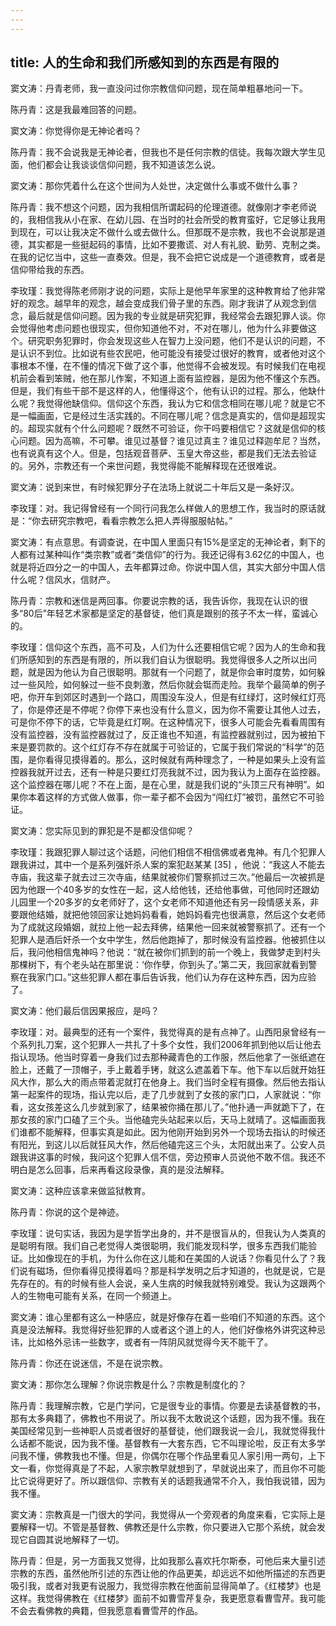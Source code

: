 ```yaml
---
---
---
```

title: 人的生命和我们所感知到的东西是有限的
---




窦文涛：丹青老师，我一直没问过你宗教信仰问题，现在简单粗暴地问一下。

陈丹青：这是我最难回答的问题。

窦文涛：你觉得你是无神论者吗？

陈丹青：我不会说我是无神论者，但我也不是任何宗教的信徒。我每次跟大学生见面，他们都会让我谈谈信仰问题，我不知道该怎么说。

窦文涛：那你凭着什么在这个世间为人处世，决定做什么事或不做什么事？

陈丹青：我不想这个问题，因为我相信所谓起码的伦理道德。就像刚才李老师说的，我相信我从小在家、在幼儿园、在当时的社会所受的教育蛮好，它足够让我用到现在，可以让我决定不做什么或去做什么。但那既不是宗教，我也不会说那是道德，其实都是一些挺起码的事情，比如不要撒谎、对人有礼貌、勤劳、克制之类。在我的记忆当中，这些一直奏效。但是，我不会把它说成是一个道德教育，或者是信仰带给我的东西。

李玫瑾：我觉得陈老师刚才说的问题，实际上是他早年家里的这种教育给了他非常好的观念。越早年的观念，越会变成我们骨子里的东西。刚才我讲了从观念到信念，最后就是信仰问题。因为我的专业就是研究犯罪，我经常会去跟犯罪人谈。你会觉得他考虑问题也很现实，但你知道他不对，不对在哪儿，他为什么非要做这个。研究职务犯罪时，你会发现这些人在智力上没问题，他们不是认识的问题，不是认识不到位。比如说有些农民吧，他可能没有接受过很好的教育，或者他对这个事根本不懂，在不懂的情况下做了这个事，他觉得不会被发现。有时候我们在电视机前会看到笨贼，他在那儿作案，不知道上面有监控器，是因为他不懂这个东西。但是，我们有些干部不是这样的人，他懂得这个，他有认识的过程。那么，他缺什么呢？我觉得他缺信仰。信仰这个东西，我认为它和信念相同在哪儿呢？就是它不是一幅画面，它是经过生活实践的。不同在哪儿呢？信念是真实的，信仰是超现实的。超现实就有个什么问题呢？既然不可验证，你干吗要相信它？这就是信仰的核心问题。因为高嘛，不可攀。谁见过基督？谁见过真主？谁见过释迦牟尼？当然，也有说真有这个人。但是，包括观音菩萨、玉皇大帝这些，都是我们无法去验证的。另外，宗教还有一个来世问题，我觉得能不能解释现在还很难说。

窦文涛：说到来世，有时候犯罪分子在法场上就说二十年后又是一条好汉。

李玫瑾：对。我记得曾经有一个同行问我怎么样做人的思想工作，我当时的原话就是：“你去研究宗教吧，看看宗教怎么把人弄得服服帖帖。”

窦文涛：有点意思。有调查说，在中国人里面只有15%是坚定的无神论者，剩下的人都有过某种叫作“类宗教”或者“类信仰”的行为。我还记得有3.62亿的中国人，也就是将近四分之一的中国人，去年都算过命。你说中国人信，其实大部分中国人信什么呢？信风水，信财产。

陈丹青：宗教和迷信是两回事。你要说宗教的话，我告诉你，我现在认识的很多“80后”年轻艺术家都是坚定的基督徒，他们真是跟别的孩子不太一样，蛮诚心的。

李玫瑾：信仰这个东西，高不可及，人们为什么还要相信它呢？因为人的生命和我们所感知到的东西是有限的，所以我们自认为很聪明。我觉得很多人之所以出问题，就是因为他认为自己很聪明。那就有一个问题了，就是你会审时度势，如何躲过一些风险，如何躲过一些不良刺激，然后你就会铤而走险。我举个最简单的例子吧，你开车到郊区时遇到一个路口，周围没车没人，但是有红绿灯，这时候红灯亮了，你是停还是不停呢？你停下来也没有什么意义，因为你不需要让其他人过去，可是你不停下的话，它毕竟是红灯啊。在这种情况下，很多人可能会先看看周围有没有监控器，没有监控器就过了，反正谁也不知道，有监控器就别过，因为被拍下来是要罚款的。这个红灯存不存在就属于可验证的，它属于我们常说的“科学”的范围，是你看得见摸得着的。那么，这时候就有两种理念了，一种是如果头上没有监控器我就开过去，还有一种是只要红灯亮我就不过，因为我认为上面存在监控器。这个监控器在哪儿呢？不在上面，是在心里，就是我们说的“头顶三尺有神明”。如果你本着这样的方式做人做事，你一辈子都不会因为“闯红灯”被罚，虽然它不可验证。

窦文涛：您实际见到的罪犯是不是都没信仰呢？

李玫瑾：我跟犯罪人聊过这个话题，问他们相信不相信佛或者鬼神。有几个犯罪人跟我讲过，其中一个是系列强奸杀人案的案犯赵某某 [35] ，他说：“我这人不能去寺庙，我这辈子就去过三次寺庙，结果就被你们警察抓过三次。”他最后一次被抓是因为他跟一个40多岁的女性在一起，这人给他钱，还给他事做，可他同时还跟幼儿园里一个20多岁的女老师好了，这个女老师不知道他还有另一段情感关系，非要跟他结婚，就把他领回家让她妈妈看看，她妈妈看完也很满意，然后这个女老师为了成就这段婚姻，就拉上他一起去拜佛，结果他一回来就被警察抓了。还有一个犯罪人是酒后奸杀一个女中学生，然后他跑掉了，那时候没有监控器。他被抓住以后，我问他相信鬼神吗？他说：“就在被你们抓到的前一个晚上，我做梦走到村头那棵树下，有个老头站在那里说：‘你作孽，你到头了。’第二天，我回家就看到警察在我家门口。”这些犯罪人都在事后告诉我，他们认为存在这种东西，因为应验了。

窦文涛：他们最后信因果报应，是吗？

李玫瑾：对。最典型的还有一个案件，我觉得真的是有点神了。山西阳泉曾经有一个系列扎刀案，这个犯罪人一共扎了十多个女性，我们2006年抓到他以后让他去指认现场。他当时穿着一身我们过去那种藏青色的工作服，然后他拿了一张纸遮在脸上，还戴了一顶帽子，手上戴着手铐，就这么遮盖着下车。他下车以后就开始狂风大作，那么大的雨点带着泥就打在他身上。我们当时全程有摄像。然后他去指认第一起案件的现场，指认完以后，走了几步就到了女孩的家门口，人家就说：“你看，这女孩差这么几步就到家了，结果被你捅在那儿了。”他扑通一声就跪下了，在那女孩的家门口磕了三个头。当他磕完头站起来以后，天马上就晴了。这幅画面我们谁都不能解释，但事实真是如此。因为他刚开始到另外一个现场去指认的时候还有阳光，到这儿以后就狂风大作，然后他磕完这三个头，太阳就出来了。公安人员跟我讲这事的时候，我问这个犯罪人信不信，旁边预审人员说他不敢不信。我还不明白是怎么回事，后来再看这段录像，真的是没法解释。

窦文涛：这种应该拿来做监狱教育。

陈丹青：你说的这个是神迹。

李玫瑾：说句实话，我因为是学哲学出身的，并不是很盲从的，但我认为人类真的是聪明有限。我们自己老觉得人类很聪明，我们能发现科学，很多东西我们能验证。比如像现在的手机，为什么你在这儿能和在美国的人说话？你看见什么了？我们说有磁场，但你看得见摸得着吗？那是科学发明之后才知道的，也就是说，它是先存在的。有的时候有些人会说，亲人生病的时候我就特别难受。我认为这跟两个人的生物电可能有关系，在同一个频道上。

窦文涛：谁心里都有这么一种感应，就是好像存在着一些咱们不知道的东西。这个真是没法解释。我觉得好些犯罪的人或者这个道上的人，他们好像格外讲究这种忌讳，比如格外忌讳一些数字，或者有一阵阴风就觉得今天不能干了。

陈丹青：你还在说迷信，不是在说宗教。

窦文涛：那你怎么理解？你说宗教是什么？宗教是制度化的？

陈丹青：我理解宗教，它是门学问，它是很专业的事情。你要是去读基督教的书，那有太多典籍了，佛教也不用说了。所以我不太敢说这个话题，因为我不懂。我在美国经常见到一些神职人员或者很好的基督徒，他们跟我说一会儿，我就觉得我什么话都不能说，因为我不懂。基督教有一大套东西，它不叫理论啦，反正有太多学问我不懂，佛教我也不懂。但是，你偶尔在哪个作品里看见人家引用一两句，上下文一看，你觉得真是了不起，人家宗教早就想到了，早就说出来了，而且你不可能比它说得更好了。所以跟信仰、宗教有关的话题我通常不介入，我怕我说错，因为我不懂。

窦文涛：宗教真是一门很大的学问，我觉得从一个旁观者的角度来看，它实际上是要解释一切。不管是基督教、佛教还是什么宗教，你只要进入它那个系统，就会发现它自圆其说地解释了一切。

陈丹青：但是，另一方面我又觉得，比如我那么喜欢托尔斯泰，可他后来大量引述宗教的东西，虽然他所引述的东西让他的作品更美，却远远不如他所描述的东西更吸引我，或者对我更有说服力，我觉得宗教在他面前显得简单了。《红楼梦》也是这样。我觉得佛教在《红楼梦》面前不如曹雪芹复杂，我更愿意看曹雪芹。我可能不会去看佛教的典籍，但我愿意看曹雪芹的作品。